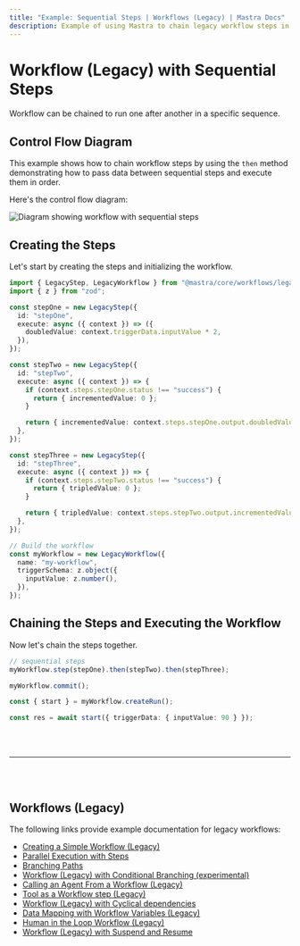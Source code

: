 ---
title: "Example: Sequential Steps | Workflows (Legacy) | Mastra Docs"
description: Example of using Mastra to chain legacy workflow steps in a specific sequence, passing data between them.
---


# Workflow (Legacy) with Sequential Steps

Workflow can be chained to run one after another in a specific sequence.

## Control Flow Diagram

This example shows how to chain workflow steps by using the `then` method demonstrating how to pass data between sequential steps and execute them in order.

Here's the control flow diagram:

<img
  src="/sequential-chains.png"
  alt="Diagram showing workflow with sequential steps"
  width={600}
/>

## Creating the Steps

Let's start by creating the steps and initializing the workflow.

```ts showLineNumbers copy
import { LegacyStep, LegacyWorkflow } from "@mastra/core/workflows/legacy";
import { z } from "zod";

const stepOne = new LegacyStep({
  id: "stepOne",
  execute: async ({ context }) => ({
    doubledValue: context.triggerData.inputValue * 2,
  }),
});

const stepTwo = new LegacyStep({
  id: "stepTwo",
  execute: async ({ context }) => {
    if (context.steps.stepOne.status !== "success") {
      return { incrementedValue: 0 };
    }

    return { incrementedValue: context.steps.stepOne.output.doubledValue + 1 };
  },
});

const stepThree = new LegacyStep({
  id: "stepThree",
  execute: async ({ context }) => {
    if (context.steps.stepTwo.status !== "success") {
      return { tripledValue: 0 };
    }

    return { tripledValue: context.steps.stepTwo.output.incrementedValue * 3 };
  },
});

// Build the workflow
const myWorkflow = new LegacyWorkflow({
  name: "my-workflow",
  triggerSchema: z.object({
    inputValue: z.number(),
  }),
});
```

## Chaining the Steps and Executing the Workflow

Now let's chain the steps together.

```ts showLineNumbers copy
// sequential steps
myWorkflow.step(stepOne).then(stepTwo).then(stepThree);

myWorkflow.commit();

const { start } = myWorkflow.createRun();

const res = await start({ triggerData: { inputValue: 90 } });
```

<br />
<br />
<hr className="dark:border-[#404040] border-gray-300" />
<br />
<br />
<GithubLink
  link={
    "https://github.com/mastra-ai/mastra/blob/main/examples/basics/workflows-legacy/workflow-with-sequential-steps"
  }
/>

## Workflows (Legacy)

The following links provide example documentation for legacy workflows:

- [Creating a Simple Workflow (Legacy)](/examples/workflows_legacy/creating-a-workflow)
- [Parallel Execution with Steps](/examples/workflows_legacy/parallel-steps)
- [Branching Paths](/examples/workflows_legacy/branching-paths)
- [Workflow (Legacy) with Conditional Branching (experimental)](/examples/workflows_legacy/conditional-branching)
- [Calling an Agent From a Workflow (Legacy)](/examples/workflows_legacy/calling-agent)
- [Tool as a Workflow step (Legacy)](/examples/workflows_legacy/using-a-tool-as-a-step)
- [Workflow (Legacy) with Cyclical dependencies](/examples/workflows_legacy/cyclical-dependencies)
- [Data Mapping with Workflow Variables (Legacy)](/examples/workflows_legacy/workflow-variables)
- [Human in the Loop Workflow (Legacy)](/examples/workflows_legacy/human-in-the-loop)
- [Workflow (Legacy) with Suspend and Resume](/examples/workflows_legacy/suspend-and-resume)
